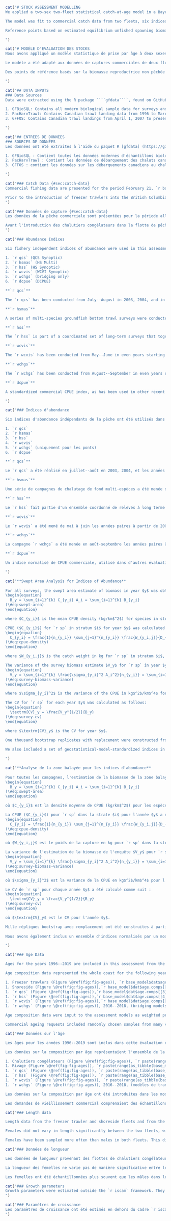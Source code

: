 ```r
cat("# STOCK ASSESSMENT MODELLING
We applied a two-sex two-fleet statistical catch-at-age model in a Bayesian estimation framework to assess the coastwide stock of `r sp`. Analysis of the sex composition of the commercial and survey sample data indicated that the stock is composed of approximately `r f(100 * as.numeric(total_prop_female))`% females; see Appendix \@ref(app:prop-female), Table \@ref(tab:prop-female-table). All models in this assessment, including the base model, bridging models, sensitivity models, and retrospective models, were run using `r total_prop_female` as the proportion of females in the stock. Bridging models 1 and 2, prior to the addition of data up to 2021 used 0.70 for the proportion female, which is what was used in the `r la`.

The model was fit to commercial catch data from two fleets, six indices of abundance with associated coefficients of variation, and to age composition data from the commercial trawl fleets and four of the six surveys. Biological parameters used in the model, including growth, weight-at-age, and maturity schedules, were estimated independently for each sex (Appendix \@ref(app:bio-data-appendix)) and input into the assessment model as fixed parameters that were assumed to remain constant over time.

Reference points based on estimated equilibrium unfished spawning biomass, $B_0$, were estimated (Section \@ref(decisions)). A harvest decision table (Table \@ref(tab:decision-table)) was created by projecting the assessment model into the future under a range of constant catch levels. For each level of catch, the probabilities that projected spawning biomass will be less than $B_0$-based reference points are provided (Section \@ref(decisions)). Reference points based on Maximum Sustainable Yield (MSY), including the spawning biomass ($B_\mathrm{MSY}$) and the annual harvest rate producing MSY ($U_\mathrm{MSY}$), were estimated but not included in the decision table as they are not being presented for advice. They were estimated to show that the $F_\mathrm{MSY}$ (and $U_\mathrm{MSY}$) values are unreasonably high, due to selectivity being estimated greater than maturity, as described in Section \@ref(selex).

")
```

```r
cat("# MODÈLE D'ÉVALUATION DES STOCKS
Nous avons appliqué un modèle statistique de prise par âge à deux sexes et deux flottilles dans un cadre d'estimation bayésien afin d'évaluer le stock de `r sp` à l'échelle de la côte. L'analyse de la composition par sexe des données de l'échantillon commercial et de l'échantillon d'enquête a indiqué que le stock est composé d'environ `r total_prop_female` femelles ; voir l'appendice \@ref(app:prop-female), le tableau \@ref(tab:prop-female-table). Tous les modèles de la présente évaluation, y compris le modèle de base, les modèles de transition, les modèles de sensibilité et les modèles rétrospectifs, ont été exécutés en utilisant `r total_prop_female` comme proportion de femelles dans le stock. Les modèles de transition 1 et 2, avant l'ajout des données jusqu'en 2021, utilisaient 0,70 pour la proportion de femelles, ce qui était le cas dans `r la`.

Le modèle a été adapté aux données de captures commerciales de deux flottes, à six indices d'abondance avec les coefficients de variation associés, et aux données de composition par âge des flottes de chalutage commercial et de quatre des six enquêtes. Les paramètres biologiques utilisés dans le modèle, y compris les calendriers de croissance, de poids à l'âge et de maturité, ont été estimés indépendamment pour chaque sexe (Annexe \@ref(app:bio-data-appendix)) et introduits dans le modèle d'évaluation en tant que paramètres fixes supposés rester constants dans le temps.

Des points de référence basés sur la biomasse reproductrice non pêchée à l'équilibre estimée, $B_0$, ont été estimés (Section \@ref(decisions)). Une table de décision sur les captures (tableau \@ref(tab:decision-table)) a été créée en projetant le modèle d'évaluation un an dans l'avenir pour une gamme de niveaux de capture constants. Pour chaque niveau de capture, les tables de décision indiquent la probabilité que la biomasse reproductrice projetée dans `r base_model$dat$end.yr + 2` soit inférieure aux points de référence basés sur la biomasse reproductrice, et la probabilité que le taux de récolte de `r base_model$dat$end.yr + 2` soit supérieur aux points de référence basés sur le taux de récolte (Section \@ref(decisions)). Les points de référence basés sur le rendement maximal durable (RMD), y compris la biomasse reproductrice ($B_\mathrm{MSY}$) et le taux d'exploitation annuel produisant le RMD ($U_\mathrm{MSY}$), ont été estimés mais ne sont pas inclus dans la table de décision car ils ne sont pas présentés pour avis. Elles ont été estimées pour montrer que les valeurs de $F_\mathrm{MSY}$ (et $U_\mathrm{MSY}$) sont déraisonnablement élevées, en raison d'une sélectivité estimée supérieure à la maturité, comme décrit dans la section \@ref(selex).

")
```

```r
cat("## DATA INPUTS
### Data Sources
Data were extracted using the R package ````gfdata````, found on GitHub, in the ````pbs-assess```` organization's repository list. Functions in the ````gfdata```` package apply standard SQL routines to several databases and reconstruct the various time series accordingly. The databases accessed for this assessment were:

1. GFBioSQL: Contains all modern biological sample data for surveys and commercial fisheries. This database includes most of the groundfish specimen data collected since the 1950s.
2. PacHarvTrawl: Contains Canadian trawl landing data from 1996 to March 31, 2007.
3. GFFOS: Contains Canadian trawl landings from April 1, 2007 to present. This database is essentially a copy of the Fisheries and Oceans Canada (DFO) Fishery Operations (FOS) database with a slightly different structure that makes it easier for our assessment needs.

")
```

```r
cat("## ENTRÉES DE DONNÉES
### SOURCES DE DONNÉES
Les données ont été extraites à l'aide du paquet R [gfdata] (https://github.com/pbs-assess/gfdata), qui applique des routines SQL standard à plusieurs bases de données et reconstruit les différentes séries temporelles en conséquence. Les bases de données consultées pour cette évaluation sont les suivantes

1. GFBioSQL : Contient toutes les données modernes d'échantillons biologiques pour les enquêtes et les pêcheries commerciales. Cette base de données comprend la plupart des données sur les spécimens de poissons de fond collectées depuis les années 1950.
2. PacHarvTrawl : Contient les données de débarquement des chaluts canadiens de 1996 au 31 mars 2007.
3. GFFOS : contient les données sur les débarquements canadiens au chalut du 1er avril 2007 à aujourd'hui. Cette base de données est essentiellement une copie de la base de données des opérations de pêche (FOS) de Pêches et Océans Canada (MPO), avec une structure légèrement différente qui la rend plus facile à utiliser pour nos besoins d'évaluation.

")
```

```r
cat("### Catch Data {#sec:catch-data}
Commercial fishing data are presented for the period February 21, `r base_model$dat$start.yr` to February 20, `r base_model$dat$end.yr`. Coastwide landings and discards are shown in Table \@ref(tab:overall-catch-table) and by fleet in Table \@ref(tab:ft-catch-table). The current assessment fits a two-sex Bayesian age-structured model to catch, survey, and age-composition data from the years `r base_model$dat$start.yr` to `r base_model$dat$end.yr`, for management areas 3CD (West Coast Vancouver Island), 5AB (Queen Charlotte Sound), 5CD (Hecate Strait), and 5E (West Coast Haida Gwaii).

Prior to the introduction of freezer trawlers into the British Columbia groundfish trawl fleet in 2005, most of the historical catch of `r sp` is understood to have been discarded at sea in large quantities due to flesh proteolysis, as discussed above. In many cases entire tows were discarded, precluding the use of ratio estimators or other statistical methods of estimating unobserved discards. All catch data prior to the introduction of 100% at-sea observer coverage in 1996 were therefore omitted from this assessment, on the recommendation of our industry advisors and technical working group, and follows what was done in the `r la` [@grandin2017].
")
```

```r
cat("### Données de capture {#sec:catch-data}
Les données de la pêche commerciale sont présentées pour la période allant du 21 février, `r base_model$dat$start.yr` au 20 février, `r base_model$dat$end.yr`. Les débarquements et les rejets à l'échelle de la côte sont présentés dans le Tableau \@ref(tab:overall-catch-table) et par flottille dans le Tableau \@ref(tab:ft-catch-table). L'évaluation actuelle ajuste un modèle bayésien structuré par âge à deux sexes aux données de capture, d'enquête et de composition par âge des années `r base_model$dat$start.yr` à `r base_model$dat$end.yr`, pour les zones de gestion 3CD (côte ouest de l'île de Vancouver), 5AB (détroit de la Reine-Charlotte), 5CD (détroit d'Hécate), et 5E (côte ouest de Haida Gwaii).

Avant l'introduction des chalutiers congélateurs dans la flotte de pêche au chalut du poisson de fond de la Colombie-Britannique en 2005, la plupart des prises historiques de `r sp` ont été rejetées en mer en grandes quantités en raison de la protéolyse de la chair, comme indiqué ci-dessus. Dans de nombreux cas, des traits entiers ont été rejetés, ce qui exclut l'utilisation d'estimateurs de ratio ou d'autres méthodes statistiques d'estimation des rejets non observés. Toutes les données de capture antérieures à l'introduction d'une couverture à 100 % par des observateurs en mer en 1996 ont donc été omises de cette évaluation, sur la recommandation de nos conseillers sectoriels et de notre groupe de travail technique, et conformément à ce qui a été fait dans le `r la` [@grandin2017].
")
```

```r
cat("### Abundance Indices

Six fishery independent indices of abundance were used in this assessment:

1. `r qcs` (QCS Synoptic)
2. `r hsmas` (HS Multi)
3. `r hss` (HS Synoptic)
4. `r wcvis` (WCVI Synoptic)
5. `r wchgs` (bridging only)
6. `r dcpue` (DCPUE)

**`r qcs`**

The `r qcs` has been conducted from July--August in 2003, 2004, and in odd years starting in 2005. The survey area is divided into 2 km $\times$ 2 km blocks and each block is assigned one of four depth strata based on the average bottom depth in the block. The four depth strata for this survey are 50--125 m, 125--200 m, 200--330 m, and 330--500 m. Each year blocks are randomly selected within each depth strata. In addition, for the purposes of allocating blocks, the  survey is divided into northern and southern spatial strata.

**`r hsmas`**

A series of multi-species groundfish bottom trawl surveys were conducted in Hecate Strait in May--June of 1984, 1987, 1989, 1991, 1993, 1995, 1996, 1998, 2000, 2002, and 2003 (@westrheim1984; @fargo1984; @fargo1988; @wilson1991; @hand1994; @workman1996; @workman1997; @choromanski2002; @choromanski2005). The present assessment only uses observations from 1996 until the survey ended in 2003. The original design of this survey assigned fishing locations by 10 fathom depth intervals within a 10 nautical mile grid of Hecate Strait. The survey was post-stratifed using 10 fathom depth intervals for the entire survey area, thereby treating each depth interval as a single stratum. Despite attempts to apply post-sampling stratification, this approach had high survey variance [@sinclair2007]. In 2004 the `r hsmas` was discontinued in favour of the `r hss` (described below).

**`r hss`**

The `r hss` is part of a coordinated set of long-term surveys that together cover the continental shelf and upper slope of most of the British Columbia coast. The `r qcs` and `r wcvis` described in this section are part of the same set of surveys. All the synoptic surveys follow a random depth stratifed design. The relative allocation of blocks among depth strata was determined by modelling the expected catches of groundfish and determining the target number of tows per stratum that would provide the most precise catch rate data for as many species as possible. The `r hss` has been conducted from May--June in odd years starting in 2005. The survey area is divided into 2 km $\times$ 2 km blocks and each block is assigned one of four depth strata based on the average bottom depth in the block. The four depth strata for this survey are 10--70 m, 70--130 m, 130--220 m, and 220--500 m. Each year blocks are randomly selected within each depth strata.

**`r wcvis`**

The `r wcvis` has been conducted from May--June in even years starting in 2004. The survey area is divided into 2 km $\times$ 2 km blocks and each block is assigned one of four depth strata based on the average bottom depth in the block. The four depth strata for this survey are 50--125 m, 125--200 m, 200--330 m, and 330--500 m. Each year blocks are randomly selected within each depth strata. In addition, for the purposes of allocating blocks, the survey is divided into northern and southern spatial strata.

**`r wchgs`**

The `r wchgs` has been conducted from August--September in even years starting in 2006. The survey area is divided into 2 km $\times$ 2 km blocks and each block is assigned one of four depth strata based on the average bottom depth in the block. The four depth strata for this survey are 180--330 m, 330--500 m, 500--800 m, and 800--1,300 m.

**`r dcpue`**

A standardized commercial CPUE index, as has been used in other recent DFO Pacific assessments, was not used due to the behaviour of the fishery. `r sp` are targeted on known grounds, and the location information is shared among fishermen, so there is a bias towards a high CPUE. Instead, a `r dcpue` was suggested by stakeholders as an approach to create an index of abundance that would span every year in the assessment and be less influenced by changes in targeting behaviour than a standard commercial CPUE index. The index was constructed using CPUE for a defined 'fleet' of vessels and only included tows in which 100% of `r sp` were discarded. See Appendix \@ref(app:dcpue) for more details.

")
```

```r
cat("### Indices d'abondance

Six indices d'abondance indépendants de la pêche ont été utilisés dans cette évaluation :

1. `r qcs`
2. `r hsmas`
3. `r hss`
4. `r wcvis`
5. `r wchgs` (uniquement pour les ponts)
6. `r dcpue`

**`r qcs`**

Le `r qcs` a été réalisé en juillet--août en 2003, 2004, et les années impaires à partir de 2005. La zone de relevé est divisée en blocs de 2 km $\times$ 2 km et chaque bloc se voit attribuer l'une des quatre strates de profondeur en fonction de la profondeur moyenne du fond dans le bloc. Les quatre strates de profondeur pour cette étude sont 50--125 m, 125--200 m, 200--330 m, et 330--500 m. Chaque année, des blocs sont sélectionnés au hasard dans chaque strate de profondeur. En outre, pour les besoins de l'attribution des blocs, l'étude est divisée en strates spatiales septentrionales et méridionales.

**`r hsmas`**

Une série de campagnes de chalutage de fond multi-espèces a été menée dans le détroit d'Hécate en mai--juin 1984, 1987, 1989, 1991, 1993, 1995, 1996, 1998, 2000, 2002 et 2003 (@westrheim1984 ; @fargo1984 ; @fargo1988 ; @wilson1991 ; @hand1994 ; @workman1996 ; @workman1997 ; @choromanski2002 ; @choromanski2005). La présente évaluation n'utilise que les observations de 1996 jusqu'à la fin de l'étude en 2003. La conception originale de cette étude attribuait les lieux de pêche par intervalles de 10 brasses de profondeur à l'intérieur d'une grille de 10 milles nautiques dans le détroit d'Hécate. L'étude a été stratifiée a posteriori en utilisant des intervalles de 10 brasses de profondeur pour l'ensemble de la zone d'étude, traitant ainsi chaque intervalle de profondeur comme une strate unique. Malgré les tentatives d'application de la stratification post-échantillonnage, cette approche a entraîné une variance élevée de la campagne [@sinclair2007]. En 2004, le `r hsmas` a été abandonné au profit du `r hss` (décrit ci-dessous).

**`r hss`**

Le `r hss` fait partie d'un ensemble coordonné de relevés à long terme qui, ensemble, couvrent le plateau continental et le haut du talus de la majeure partie de la côte de la Colombie-Britannique. Les campagnes `r qcs` et `r wcvis` décrites dans cette section font partie du même ensemble de campagnes. Toutes les campagnes synoptiques suivent un plan aléatoire stratifié en profondeur. La répartition relative des blocs entre les strates de profondeur a été déterminée en modélisant les captures attendues de poissons de fond et en déterminant le nombre cible de traits par strate qui fournirait les données les plus précises sur les taux de capture pour le plus grand nombre d'espèces possible. L'étude a été réalisée de mai à juin les années impaires à partir de 2005. La zone d'étude est divisée en blocs de 2 km $\times$ 2 km et chaque bloc se voit attribuer l'une des quatre strates de profondeur en fonction de la profondeur moyenne du fond dans le bloc. Les quatre strates de profondeur pour cette étude sont 10--70 m, 70--130 m, 130--220 m, et 220--500 m. Chaque année, des blocs sont sélectionnés au hasard dans chaque strate de profondeur.

**`r wcvis`**

Le `r wcvis` a été mené de mai à juin les années paires à partir de 2004. La zone de relevé est divisée en blocs de 2 km et chaque bloc se voit attribuer l'une des quatre strates de profondeur en fonction de la profondeur moyenne du fond dans le bloc. Les quatre strates de profondeur pour cette étude sont 50--125 m, 125--200 m, 200--330 m, et 330--500 m. Chaque année, des blocs sont sélectionnés au hasard dans chaque strate de profondeur. En outre, pour l'attribution des blocs, l'étude est divisée en strates spatiales septentrionales et méridionales.

**`r wchgs`**

La campagne `r wchgs` a été menée en août-septembre les années paires à partir de 2006. La zone de relevé est divisée en blocs de 2 km $\times$ 2 km et chaque bloc se voit attribuer l'une des quatre strates de profondeur en fonction de la profondeur moyenne du fond dans le bloc. Les quatre strates de profondeur pour cette étude sont 180--330 m, 330--500 m, 500--800 m et 800--1 300 m.

**`r dcpue`**

Un indice normalisé de CPUE commerciale, utilisé dans d'autres évaluations récentes du MPO dans le Pacifique, n'a pas été utilisé en raison du comportement de la pêcherie. Les `r sp` sont ciblés sur des zones connues et les informations relatives à la localisation sont partagées entre les pêcheurs, de sorte qu'il existe un biais en faveur d'une CPUE élevée. Au lieu de cela, les parties prenantes ont suggéré une `r dcpue` comme approche pour créer un indice d'abondance qui couvrirait chaque année de l'évaluation et serait moins influencé par les changements dans le comportement de ciblage qu'un indice de CPUE commercial standard. L'indice a été construit en utilisant la CPUE pour une 'flotte' définie de navires et n'a inclus que les traits dans lesquels 100 % des `r sp` ont été rejetés. Voir l'annexe \@ref(app:dcpue) pour plus de détails.

")
```

```r
cat("**Swept Area Analysis for Indices of Abundance**
  
For all surveys, the swept area estimate of biomass in year $y$ was obtained by summing the product of the CPUE and the area surveyed across the surveyed strata $i$:
\begin{equation} 
  B_y = \sum_{i=1}^{k} C_{y_i} A_i = \sum_{i=1}^{k} B_{y_i}
(\#eq:swept-area)
\end{equation} 

where $C_{y_i}$ is the mean CPUE density (kg/km$^2$) for species in stratum $i$, $A_i$ is the area of stratum $i$, $B_{y_i}$ is the biomass of `r sp` in stratum $i$ for year $y$, and $k$ is the number of strata.

CPUE ($C_{y_i}$) for `r sp` in stratum $i$ for year $y$ was calculated as a density in $kg/km^2$ by:
\begin{equation} 
  C_{y_i} = \frac{1}{n_{y_i}} \sum_{j=1}^{n_{y_i}} \frac{W_{y_i,j}}{D_{y_i,j}w_{y_i,j}} 
(\#eq:cpue-density)
\end{equation} 

where $W_{y_i,j}$ is the catch weight in kg for `r sp` in stratum $i$, year $y$, and tow $j$, $D_{y_i,j}$ is the distance travelled in km for tow $j$ in stratum $i$ and year $y$, $w_{y_i,j}$ is the net opening in km by tow $j$, stratum $i$, and year $y$, and $n_{y_i}$ is the number of tows in stratum $i$.

The variance of the survey biomass estimate $V_y$ for `r sp` in year $y$ is calculated in kg$^2$ as follows:
\begin{equation} 
  V_y = \sum_{i=1}^{k} \frac{\sigma_{y_i}^2 A_i^2}{n_{y_i}} = \sum_{i=1}^{k} V_{y_i} 
(\#eq:survey-biomass-variance)
\end{equation} 

where $\sigma_{y_i}^2$ is the variance of the CPUE in kg$^2$/km$^4$ for year $y$ in stratum $i$, $V_{y_i}$ is the variance of `r sp` in stratum $i$ for year $y$, where $\sigma_{y_i}^2$ was obtained from bootstrapped samples (see below).

The CV for `r sp` for each year $y$ was calculated as follows:
\begin{equation} 
  \textrm{CV}_y = \frac{V_y^{1/2}}{B_y}
(\#eq:survey-cv)
\end{equation} 

where $\textrm{CV}_y$ is the CV for year $y$.

One thousand bootstrap replicates with replacement were constructed from the survey data to estimate bias-corrected 95% confidence intervals for each survey year [@efron1982]. Mean survey biomass estimates obtained from Eq. \@ref(eq:swept-area) with CVs (Eq. \@ref(eq:survey-cv)) are presented for the fishery-independent indices in Table \@ref(tab:survey-index-data-table).
  
We also included a set of geostatistical-model-standardized indices in our sensitivity analyses (Appendix \@ref(app:geostat)).

")
```

```r
cat("**Analyse de la zone balayée pour les indices d'abondance**
  
Pour toutes les campagnes, l'estimation de la biomasse de la zone balayée pour l'année $y$ a été obtenue en additionnant le produit de la CPUE et de la zone étudiée dans les strates étudiées $i$ :
\begin{equation} 
  B_y = \sum_{i=1}^{k} C_{y_i} A_i = \sum_{i=1}^{k} B_{y_i}
(\#eq:swept-area)
\end{equation} 

où $C_{y_i}$ est la densité moyenne de CPUE (kg/km$^2$) pour les espèces de la strate $i$, $A_i$ est la surface de la strate $i$, $B_{y_i}$ est la biomasse de `r sp` dans la strate $i$ pour l'année $y$, et $k$ est le nombre de strates.

La CPUE ($C_{y_i}$) pour `r sp` dans la strate $i$ pour l'année $y$ a été calculée comme une densité en $kg/km^2$ par :
\begin{equation} 
  C_{y_i} = \frac{1}{n_{y_i}} \sum_{j=1}^{n_{y_i}} \frac{W_{y_i,j}}{D_{y_i,j}w_{y_i,j}} 
(\#eq:cpue-density)
\end{equation} 

où $W_{y_i,j}$ est le poids de la capture en kg pour `r sp` dans la strate $i$, l'année $y$, et le trait $j$, $D_{y_i,j}$ est la distance parcourue en km pour le trait $j$ dans la strate $i$ et l'année $y$, $w_{y_i,j}$ est l'ouverture nette en km par le trait $j$, la strate $i$ et l'année $y$, et $n_{y_i}$ est le nombre de traits dans la strate $i$.

La variance de l'estimation de la biomasse de l'enquête $V_y$ pour `r sp` au cours de l'année $y$ est calculée en kg$^2$ comme suit :
\begin{equation} 
  V_y = \sum_{i=1}^{k} \frac{\sigma_{y_i}^2 A_i^2}{n_{y_i}} = \sum_{i=1}^{k} V_{y_i} 
(\#eq:survey-biomass-variance)
\end{equation} 

où $\sigma_{y_i}^2$ est la variance de la CPUE en kg$^2$/km$^4$ pour l'année $y$ dans la strate $i$, $V_{y_i}$ est la variance de `r sp` dans la strate $i$ pour l'année $y$, où $\sigma_{y_i}^2$ a été obtenu à partir d'échantillons bootstrapped (voir ci-dessous).

Le CV de `r sp` pour chaque année $y$ a été calculé comme suit :
\begin{equation} 
  \textrm{CV}_y = \frac{V_y^{1/2}}{B_y}
(\#eq:survey-cv)
\end{equation} 

où $\textrm{CV}_y$ est le CV pour l'année $y$.

Mille répliques bootstrap avec remplacement ont été construites à partir des données de l'enquête pour estimer les régions de confiance à 95% corrigées des biais pour chaque année de l'enquête [@efron1982]. Les estimations de la biomasse moyenne de l'étude obtenues à partir de l'Eq. \@ref(eq:swept-area) avec les CV (Eq. \@ref(eq:survey-cv)) sont présentées pour les indices indépendants de la pêche dans le tableau \@ref(tab:survey-index-data-table).
  
Nous avons également inclus un ensemble d'indices normalisés par un modèle géostatistique dans nos analyses de sensibilité (annexe \@ref(app:geostat)).

")
```

```r
cat("### Age Data

Ages for the years 1996--2019 are included in this assessment from the two commercial fleets and three synoptic surveys. The samples were aged by the bake-and-break method, which involves placing a large number of otoliths in a tray, baking them in a specially designed oven, then breaking them to perform age reads. During this process, if the person ageing the otoliths finds one that is not baked enough, they will burn the otolith manually to give it the right contrast for age reading. This extra burning step makes this method equivalent to the traditional break-and-burn method in which the age-reader burns each otolith individually (S. Wischniowski, Sclerochronology Laboratory, Pacifc Biological Station, Pers. Comm.).

Age composition data represented the whole coast for the following years:

1. Freezer trawlers (Figure \@ref(fig:fig-ages)), `r base_model$dat$age.comps[[1]] |> as_tibble() |> filter(year > 0) |> pull(year) |> range() |> paste(collapse = '--')`
1. Shoreside (Figure \@ref(fig:fig-ages)),`r base_model$dat$age.comps[[2]] |> as_tibble() |> filter(year > 0) |> pull(year) |> range() |> paste(collapse = '--')`
1. `r qcs` (Figure \@ref(fig:fig-ages)),`r base_model$dat$age.comps[[3]] |> as_tibble() |> filter(year > 0) |> pull(year) |> range() |> paste(collapse = '--')`
1. `r hss` (Figure \@ref(fig:fig-ages)),`r base_model$dat$age.comps[[4]] |> as_tibble() |> filter(year > 0) |> pull(year) |> range() |> paste(collapse = '--')`
1. `r wcvis` (Figure \@ref(fig:fig-ages)),`r base_model$dat$age.comps[[5]] |> as_tibble() |> filter(year > 0) |> pull(year) |> range() |> paste(collapse = '--')`
1. `r wchgs` (Figure \@ref(fig:fig-ages)), 2016--2018, (bridging models only)

Age composition data were input to the assessment models as weighted proportions-at-age. Weighting was based on a stratifed scheme that adjusted for unequal sampling effort across depth strata and tow biomass density (surveys) or quarterly period within a year and tow catch weight (commercial). Details are given in @holt2016 (page 160) and the `r la` [@grandin2017]. The methods used are from the ````gfplot```` package, found on GitHub, in the ````pbs-assess```` organization's repository list. The `r la` used custom code as the ````gfplot```` package was not yet available.

Commercial ageing requests included randomly chosen samples from many vessels across both commercial fleets.")
```

```r
cat("### Données sur l'âge

Les âges pour les années 1996--2019 sont inclus dans cette évaluation et proviennent des deux flottes commerciales et des trois études synoptiques. Les échantillons ont été vieillis par la méthode 'casser-et-cuire', qui consiste à placer un grand nombre d'otolithes dans un plateau, à les cuire dans un four spécialement conçu à cet effet, puis à les briser pour effectuer la lecture de l'âge. Au cours de ce processus, si la personne qui vieillit les otolithes en trouve un qui n'est pas assez cuit, elle le brûle manuellement pour lui donner le bon contraste pour la lecture de l'âge. Cette étape supplémentaire de cuisson rend cette méthode équivalente à la méthode traditionnelle 'break-and-burn' dans laquelle le lecteur d'âge brûle chaque otolithe individuellement (S. Wischniowski, Sclerochronology Laboratory, Pacifc Biological Station, Pers. Comm.).

Les données sur la composition par âge représentaient l'ensemble de la côte pour les années suivantes :

1. Chalutiers congélateurs (Figure \@ref(fig:fig-ages)), `r paste(range(as_tibble(base_model$dat$age.comps[[1]])$year), collapse = '--')`
1. Rivage (Figure \@ref(fig:fig-ages)), `r paste(range(as_tibble(base_model$dat$age.comps[[2]])$year), collapse = '--')`
1. `r qcs` (Figure \@ref(fig:fig-ages)), `r paste(range(as_tibble(base_model$dat$age.comps[[3]])$year), collapse = '--')`
1. `r hss` (Figure \@ref(fig:fig-ages)), `r paste(range(as_tibble(base_model$dat$age.comps[[4]])$year), collapse = '--')`
1. `r wcvis` (Figure \@ref(fig:fig-ages)), `r paste(range(as_tibble(base_model$dat$age.comps[[5]])$year), collapse = '--')`
1. `r wchgs` (Figure \@ref(fig:fig-ages)), 2016--2018, (modèles de transition uniquement)

Les données sur la composition par âge ont été introduites dans les modèles d'évaluation sous forme de proportions pondérées en fonction de l'âge. La pondération était basée sur un schéma stratifié qui ajustait l'effort d'échantillonnage inégal entre les strates de profondeur et la densité de la biomasse du trait (enquêtes) ou la période trimestrielle au sein d'une année et le poids de la capture du trait (commercial). Les détails sont donnés dans @holt2016 (page 160) et le `r la` [@grandin2017]. Les méthodes sont codées dans le paquet [gfplot] (https://github.com/pbs-assess/gfplot). Le `r la` a utilisé un code personnalisé car le package gfplot n'était pas encore disponible.

Les demandes de vieillissement commercial comprenaient des échantillons choisis au hasard sur de nombreux navires des deux flottes commerciales.")
```

```r
cat("### Length data

Length data from the freezer trawler and shoreside fleets and from the synoptic surveys are shown in Figure \@ref(fig:fig-lengths). Survey lengths are shown by sex and commercial lengths are aggregated. Some of the commercial length histograms are bimodal illustrating the sexual dimorphism of this species.

Females did not vary in length significantly between the two fleets, with both having an overall median of `r median(length_samples_ft$length, na.rm = TRUE)` cm. Males had a median of `r median(filter(length_samples_ft, sex == 1)$length, na.rm = TRUE)` cm for the Freezer trawler fleet and `r median(filter(length_samples_ss, sex == 1)$length, na.rm = TRUE)` cm for the Shoreside fleet. Females had a median of `r median(filter(length_samples_ft, sex == 2)$length, na.rm = TRUE)` cm for the Freezer trawler fleet and `r median(filter(length_samples_ss, sex == 2)$length, na.rm = TRUE)` cm for the Shoreside fleet.

Females have been sampled more often than males in both fleets. This difference in sampling is due to the proportion of females in the population being higher than males. Appendix \@ref(app:prop-female) describes in detail how the proportion female was calculated.")
```

```r
cat("### Données de longueur

Les données de longueur provenant des flottes de chalutiers congélateurs et des flottes côtières ainsi que des campagnes synoptiques sont présentées dans la figure \@ref(fig:fig-lengths). Les longueurs de l'étude sont présentées par sexe et les longueurs commerciales sont agrégées. Certains histogrammes de longueur commerciale sont bimodaux, ce qui illustre le dimorphisme sexuel de cette espèce.

La longueur des femelles ne varie pas de manière significative entre les deux flottes, qui présentent toutes deux une médiane globale de `r median(length_samples_ft$length, na.rm = TRUE)` cm. Les mâles avaient une médiane de `r median(filter(length_samples_ft, sex == 1)$length, na.rm = TRUE)` cm pour la flottille de chalutiers congélateurs et de `r median(filter(length_samples_ss, sex == 1)$length, na.rm = TRUE)` cm pour la flottille de chalutiers côtiers. Les femelles avaient une médiane de `r median(filter(length_samples_ft, sex == 2)$length, na.rm = TRUE)` cm pour la flotte de chalutiers congélateurs et `r median(filter(length_samples_ss, sex == 2)$length, na.rm = TRUE)` cm pour la flotte côtière.

Les femelles ont été échantillonnées plus souvent que les mâles dans les deux flottes. Cette différence d'échantillonnage est due au fait que la proportion de femelles dans la population est plus élevée que celle des mâles. L'annexe \@ref(app:prop-female) décrit en détail comment la proportion de femelles a été calculée.")
```

```r
cat("### Growth parameters
Growth parameters were estimated outside the `r iscam` framework. They were input into data files for the stock assessment model. Appendix \@ref(app:bio-data-appendix) contains details including equations and the estimated growth parameter values for the base model in Table \@ref(tab:growth-params-table).
")
```

```r
cat("### Paramètres de croissance
Les paramètres de croissance ont été estimés en dehors du cadre `r iscam`. Ils ont été introduits dans les fichiers de données pour le modèle d'évaluation du stock. L'appendice \@ref(app:bio-data-appendix) contient des détails, y compris les équations et les valeurs estimées des paramètres de croissance pour le modèle de base dans le tableau \@ref(tab:growth-params-table).
")
```

